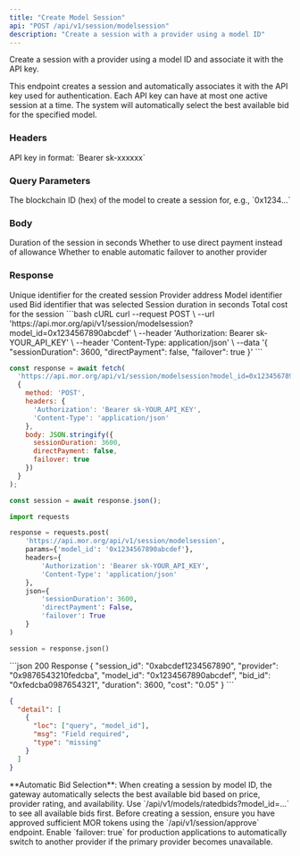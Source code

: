 ```yaml
---
title: "Create Model Session"
api: "POST /api/v1/session/modelsession"
description: "Create a session with a provider using a model ID"
---
```


Create a session with a provider using a model ID and associate it with the API key.

This endpoint creates a session and automatically associates it with the API key used for authentication. Each API key can have at most one active session at a time. The system will automatically select the best available bid for the specified model.

### Headers

<ParamField header="Authorization" type="string" required>
  API key in format: `Bearer sk-xxxxxx`
</ParamField>

### Query Parameters

<ParamField query="model_id" type="string" required>
  The blockchain ID (hex) of the model to create a session for, e.g., `0x1234...`
</ParamField>

### Body

<ParamField body="sessionDuration" type="integer" default={3600}>
  Duration of the session in seconds
</ParamField>

<ParamField body="directPayment" type="boolean" default={false}>
  Whether to use direct payment instead of allowance
</ParamField>

<ParamField body="failover" type="boolean" default={false}>
  Whether to enable automatic failover to another provider
</ParamField>

### Response

<ResponseField name="session_id" type="string">
  Unique identifier for the created session
</ResponseField>

<ResponseField name="provider" type="string">
  Provider address
</ResponseField>

<ResponseField name="model_id" type="string">
  Model identifier used
</ResponseField>

<ResponseField name="bid_id" type="string">
  Bid identifier that was selected
</ResponseField>

<ResponseField name="duration" type="integer">
  Session duration in seconds
</ResponseField>

<ResponseField name="cost" type="string">
  Total cost for the session
</ResponseField>

<RequestExample>
```bash cURL
curl --request POST \
  --url 'https://api.mor.org/api/v1/session/modelsession?model_id=0x1234567890abcdef' \
  --header 'Authorization: Bearer sk-YOUR_API_KEY' \
  --header 'Content-Type: application/json' \
  --data '{
    "sessionDuration": 3600,
    "directPayment": false,
    "failover": true
  }'
```

```javascript JavaScript
const response = await fetch(
  'https://api.mor.org/api/v1/session/modelsession?model_id=0x1234567890abcdef',
  {
    method: 'POST',
    headers: {
      'Authorization': 'Bearer sk-YOUR_API_KEY',
      'Content-Type': 'application/json'
    },
    body: JSON.stringify({
      sessionDuration: 3600,
      directPayment: false,
      failover: true
    })
  }
);

const session = await response.json();
```

```python Python
import requests

response = requests.post(
    'https://api.mor.org/api/v1/session/modelsession',
    params={'model_id': '0x1234567890abcdef'},
    headers={
        'Authorization': 'Bearer sk-YOUR_API_KEY',
        'Content-Type': 'application/json'
    },
    json={
        'sessionDuration': 3600,
        'directPayment': False,
        'failover': True
    }
)

session = response.json()
```
</RequestExample>

<ResponseExample>
```json 200 Response
{
  "session_id": "0xabcdef1234567890",
  "provider": "0x9876543210fedcba",
  "model_id": "0x1234567890abcdef",
  "bid_id": "0xfedcba0987654321",
  "duration": 3600,
  "cost": "0.05"
}
```

```json 422 Validation Error
{
  "detail": [
    {
      "loc": ["query", "model_id"],
      "msg": "Field required",
      "type": "missing"
    }
  ]
}
```
</ResponseExample>

<Info>
  **Automatic Bid Selection**: When creating a session by model ID, the gateway automatically selects the best available bid based on price, provider rating, and availability. Use `/api/v1/models/ratedbids?model_id=...` to see all available bids first.
</Info>

<Warning>
  Before creating a session, ensure you have approved sufficient MOR tokens using the `/api/v1/session/approve` endpoint.
</Warning>

<Tip>
  Enable `failover: true` for production applications to automatically switch to another provider if the primary provider becomes unavailable.
</Tip>

